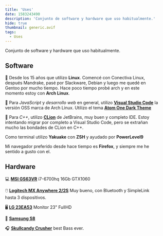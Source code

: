 ```yaml
---
title: 'Uses'
date: 1583243490
description: 'Conjunto de software y hardware que uso habitualmente.'
hide: true
thumbnail: generic.avif
tags:
  - Uses
---
```


Conjunto de software y hardware que uso habitualmente.

## Software

🐧 Desde los 15 años que utilizo **Linux**. Comencé con Conectiva Linux,
después Mandrake, pasé por Slackware, Debian y luego me quedé en Gentoo por
mucho tiempo. Hace poco tiempo probé arch y en este momento estoy con **Arch Linux**.

📝 Para _JavaScript_ y _desarrollo web_ en general, utilizo [**Visual
Studio Code**](https://code.visualstudio.com/) la versión OSS marca de
Arch Linux. Utilizo el tema
[**Atom One Dark Theme**](https://marketplace.visualstudio.com/items?itemName=akamud.vscode-theme-onedark)

📝 Para _C++_, utilizo [**CLion**](https://www.jetbrains.com/es-es/clion/)
de JetBrains, muy buen y completo IDE. Estoy intentando migrar por completo
a Visual Studio Code, pero se extrañan mucho las bondades de CLion en C++.

Como terminal utilizo **Yakuake** con **ZSH** y ayudado por **PowerLevel9**

Mi navegador preferido desde hace tiempo es **Firefox**, y siempre me he sentido a gusto con el.

## Hardware

💻 [**MSI GS63VR**](https://es.msi.com/Laptop/GS63VR-6RF-Stealth-Pro) i7-6700hq 16Gb GTX1060

🖱️ [**Logitech MX Anywhere 2/2S**](https://www.logitech.com/es-ar/product/mx-anywhere-2s-flow)
Muy bueno, con Bluetooth y SimpleLink hasta 3 dispositivos.

🖥️ [**LG 23EA53**](https://www.lg.com/us/monitors/lg-23EA53V-P-led-monitor) Monitor 23" FullHD

📱 [**Samsung S8**](https://www.samsung.com/ar/smartphones/galaxy-s8/)

🎧 [**Skullcandy Crusher**](https://www.skullcandy.com/shop/headphones/bluetooth-headphones/crusher-wireless) best Bass ever.
